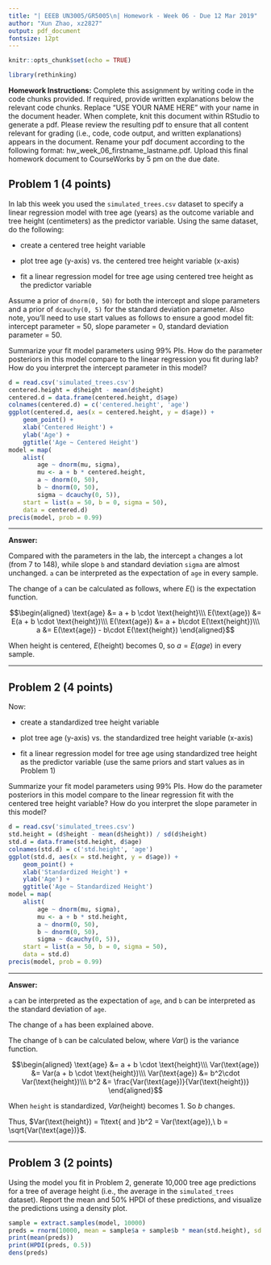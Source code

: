 ```yaml
---
title: "| EEEB UN3005/GR5005\n| Homework - Week 06 - Due 12 Mar 2019"
author: "Xun Zhao, xz2827"
output: pdf_document
fontsize: 12pt
---
```


```r

knitr::opts_chunk$set(echo = TRUE)

library(rethinking)
```


**Homework Instructions:** Complete this assignment by writing code in the code chunks provided. If required, provide written explanations below the relevant code chunks. Replace "USE YOUR NAME HERE" with your name in the document header. When complete, knit this document within RStudio to generate a pdf. Please review the resulting pdf to ensure that all content relevant for grading (i.e., code, code output, and written explanations) appears in the document. Rename your pdf document according to the following format: hw_week_06_firstname_lastname.pdf. Upload this final homework document to CourseWorks by 5 pm on the due date.


## Problem 1 (4 points)

In lab this week you used the `simulated_trees.csv` dataset to specify a linear regression model with tree age (years) as the outcome variable and tree height (centimeters) as the predictor variable. Using the same dataset, do the following:

- create a centered tree height variable

- plot tree age (y-axis) vs. the centered tree height variable (x-axis)

- fit a linear regression model for tree age using centered tree height as the predictor variable

Assume a prior of `dnorm(0, 50)` for both the intercept and slope parameters and a prior of `dcauchy(0, 5)` for the standard deviation parameter. Also note, you'll need to use start values as follows to ensure a good model fit: intercept parameter = 50, slope parameter = 0, standard deviation parameter = 50. 

Summarize your fit model parameters using 99% PIs. How do the parameter posteriors in this model compare to the linear regression you fit during lab? How do you interpret the intercept parameter in this model?

```r
d = read.csv('simulated_trees.csv')
centered.height = d$height - mean(d$height)
centered.d = data.frame(centered.height, d$age)
colnames(centered.d) = c('centered.height', 'age')
ggplot(centered.d, aes(x = centered.height, y = d$age)) + 
	geom_point() + 
	xlab('Centered Height') + 
	ylab('Age') + 
	ggtitle('Age ~ Centered Height')
model = map(
	alist(
		age ~ dnorm(mu, sigma), 
		mu <- a + b * centered.height,
		a ~ dnorm(0, 50),
		b ~ dnorm(0, 50),
		sigma ~ dcauchy(0, 5)),
	start = list(a = 50, b = 0, sigma = 50),
	data = centered.d)
precis(model, prob = 0.99)
```
---

**Answer:**

Compared with the parameters in the lab, the intercept `a` changes a lot (from $7$ to $148$), while slope `b` and standard deviation `sigma` are almost unchanged. `a` can be interpreted as the expectation of `age` in every sample.

The change of `a` can be calculated as follows, where $E()$ is the expectation function.

$$\begin{aligned}
\text{age} &= a + b \cdot \text{height}\\\
E(\text{age}) &= E(a + b \cdot \text{height})\\\
E(\text{age}) &= a + b\cdot E(\text{height})\\\
a &= E(\text{age}) - b\cdot E(\text{height})
\end{aligned}$$

When height is centered, $E(\text{height})$ becomes $0$, so $a = E(age)$ in every sample.

---

## Problem 2 (4 points)

Now:

- create a standardized tree height variable

- plot tree age (y-axis) vs. the standardized tree height variable (x-axis)

- fit a linear regression model for tree age using standardized tree height as the predictor variable (use the same priors and start values as in Problem 1)

Summarize your fit model parameters using 99% PIs. How do the parameter posteriors in this model compare to the linear regression fit with the centered tree height variable? How do you interpret the slope parameter in this model?

```r
d = read.csv('simulated_trees.csv')
std.height = (d$height - mean(d$height)) / sd(d$height)
std.d = data.frame(std.height, d$age)
colnames(std.d) = c('std.height', 'age')
ggplot(std.d, aes(x = std.height, y = d$age)) + 
	geom_point() + 
	xlab('Standardized Height') + 
	ylab('Age') + 
	ggtitle('Age ~ Standardized Height')
model = map(
	alist(
		age ~ dnorm(mu, sigma), 
		mu <- a + b * std.height,
		a ~ dnorm(0, 50),
		b ~ dnorm(0, 50),
		sigma ~ dcauchy(0, 5)),
	start = list(a = 50, b = 0, sigma = 50),
	data = std.d)
precis(model, prob = 0.99)
```
---

**Answer:**

`a` can be interpreted as the expectation of `age`, and `b` can be interpreted as the standard deviation of `age`.

The change of `a` has been explained above.

The change of `b` can be calculated below, where $Var()$ is the variance function.

$$\begin{aligned}
\text{age} &= a + b \cdot \text{height}\\\
Var(\text{age}) &= Var(a + b \cdot \text{height})\\\
Var(\text{age}) &= b^2\cdot Var(\text{height})\\\
b^2 &= \frac{Var(\text{age})}{Var(\text{height})}
\end{aligned}$$

When `height` is standardized, $Var(\text{height})$ becomes $1$. So $b$ changes.

Thus, $Var(\text{height}) = 1\text{ and }b^2 = Var(\text{age}),\ b = \sqrt{Var(\text{age})}$.

---

## Problem 3 (2 points)

Using the model you fit in Problem 2, generate 10,000 tree age predictions for a tree of average height (i.e., the average in the `simulated_trees` dataset). Report the mean and 50% HPDI of these predictions, and visualize the predictions using a density plot.

```r
sample = extract.samples(model, 10000)
preds = rnorm(10000, mean = sample$a + sample$b * mean(std.height), sd = sample$sigma)
print(mean(preds))
print(HPDI(preds, 0.5))
dens(preds)
```
